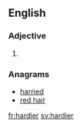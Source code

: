 ==English==

===Adjective===
{{head|en}}

# {{en-comparative of|hardy}}

===Anagrams===
* [[harried#English|harried]]
* [[red hair#English|red hair]]

[[fr:hardier]]
[[sv:hardier]]